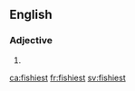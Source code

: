 ==English==

===Adjective===
{{head|en|adjective superlative form}}

# {{en-superlative of|fishy}}

[[ca:fishiest]]
[[fr:fishiest]]
[[sv:fishiest]]